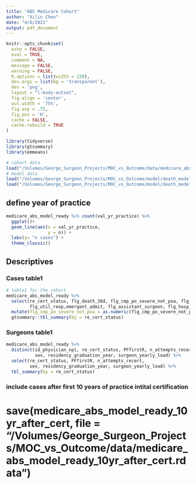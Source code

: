 ```yaml
---
title: "ABS Medicare Cohort"
author: "Xilin Chen"
date: "4/6/2021"
output: pdf_document
---
```


```r
knitr::opts_chunk$set(
  echo = FALSE,
  eval = TRUE,
  comment = NA,
  message = FALSE,
  warning = FALSE,
  R.options = list(width = 220),
  dev.args = list(bg = 'transparent'),
  dev = 'png',
  layout = "l-body-outset",
  fig.align = 'center',
  out.width = '75%',
  fig.asp = .75,
  fig.pos = 'H',
  cache = FALSE, 
  cache.rebuild = TRUE
)

library(tidyverse)
library(gtsummary)
library(emmeans)
```

```r
# cohort data
load("/Volumes/George_Surgeon_Projects/MOC_vs_Outcome/data/medicare_abs_model_ready.rdata")
# model data
load("/Volumes/George_Surgeon_Projects/MOC_vs_Outcome/model/death_model.rdata")
load("/Volumes/George_Surgeon_Projects/MOC_vs_Outcome/model/death_model_10yr.rdata")
```

## define year of practice

```r
medicare_abs_model_ready %>% count(val_yr_practice) %>% 
  ggplot()+
  geom_line(aes(x = val_yr_practice,
                y = n)) +
  labs(y= "n cases") +
  theme_classic()
```





## Descriptives

### Cases table1

```r
# table1 for the cohort
medicare_abs_model_ready %>% 
  select(re_cert_status, flg_death_30d, flg_cmp_po_severe_not_poa, flg_readmit_30d,
         flg_util_reop,emergent_admit, flg_assistant_surgeon, flg_hosp_urban, e_proc_grp_lbl) %>% 
  mutate(flg_cmp_po_severe_not_poa = as.numeric(flg_cmp_po_severe_not_poa)) %>% 
  gtsummary::tbl_summary(by = re_cert_status) 
```

### Surgeons table1

```r
medicare_abs_model_ready %>% 
  distinct(id_physician_npi, re_cert_status, PFfirstR, n_attempts_recert,
           sex, residency_graduation_year, surgeon_yearly_load) %>% 
  select(re_cert_status, PFfirstR, n_attempts_recert,
         sex, residency_graduation_year, surgeon_yearly_load) %>% 
  tbl_summary(by = re_cert_status)
```

### include cases after first 10 years of practice intital certification

##

# save(medicare_abs_model_ready_10yr_after_cert, file = "/Volumes/George_Surgeon_Projects/MOC_vs_Outcome/data/medicare_abs_model_ready_10yr_after_cert.rdata")
